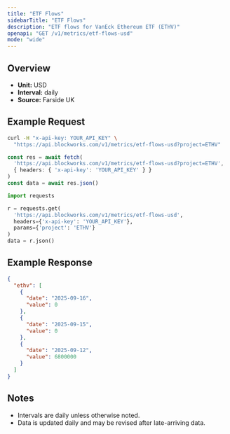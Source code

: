 ```yaml
---
title: "ETF Flows"
sidebarTitle: "ETF Flows"
description: "ETF flows for VanEck Ethereum ETF (ETHV)"
openapi: "GET /v1/metrics/etf-flows-usd"
mode: "wide"
---
```


## Overview

- **Unit:** USD
- **Interval:** daily
- **Source:** Farside UK

## Example Request

<CodeGroup>

```bash cURL
curl -H "x-api-key: YOUR_API_KEY" \
  "https://api.blockworks.com/v1/metrics/etf-flows-usd?project=ETHV"
```

```typescript TypeScript
const res = await fetch(
  'https://api.blockworks.com/v1/metrics/etf-flows-usd?project=ETHV',
  { headers: { 'x-api-key': 'YOUR_API_KEY' } }
)
const data = await res.json()
```

```python Python
import requests

r = requests.get(
  'https://api.blockworks.com/v1/metrics/etf-flows-usd',
  headers={'x-api-key': 'YOUR_API_KEY'},
  params={'project': 'ETHV'}
)
data = r.json()
```

</CodeGroup>

## Example Response

```json
{
  "ethv": [
    {
      "date": "2025-09-16",
      "value": 0
    },
    {
      "date": "2025-09-15",
      "value": 0
    },
    {
      "date": "2025-09-12",
      "value": 6800000
    }
  ]
}
```

## Notes
- Intervals are daily unless otherwise noted.
- Data is updated daily and may be revised after late-arriving data.